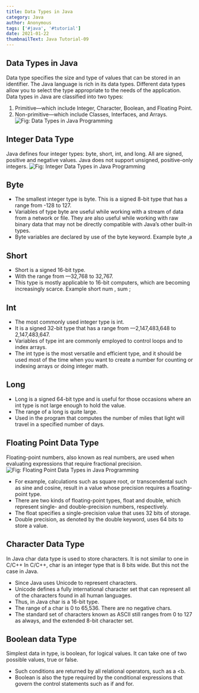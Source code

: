 ```yaml
---
title: Data Types in Java
category: Java
author: Anonymous
tags: ['#java', '#tutorial']
date: 2021-01-22
thumbnailText: Java Tutorial-09
---
```

## Data Types in Java
Data type specifies the size and type of values that can be stored in an identifier. The Java language is rich in its data types. Different data types allow you to select the type appropriate to the needs of the application. Data types in Java are classified into two types:

1. Primitive—which include Integer, Character, Boolean, and Floating Point.
2. Non-primitive—which include Classes, Interfaces, and Arrays.
![Fig: Data Types in Java Programming](../../assets/javaPic/datatypes.png)
## Integer Data Type
Java defines four integer types: byte, short, int, and long. All are signed, positive and negative values. Java does not support unsigned, positive-only integers.
![Fig: Integer Data Types in Java Programming](../../assets/javaPic/intDataTypes.png)

## Byte
- The smallest integer type is byte. This is a signed 8-bit type that has a range from -128 to 127.
- Variables of type byte are useful while working with a stream of data from a network or file. They are also useful while working with raw binary data that may not be directly compatible with Java’s other built-in types.
- Byte variables are declared by use of the byte keyword. Example byte ,a
## Short
- Short is a signed 16-bit type.
- With the range from —32,768 to 32,767.
- This type is mostly applicable to 16-bit computers, which are becoming increasingly scarce. Example short num , sum ;

## Int
- The most commonly used integer type is int.
- It is a signed 32-bit type that has a range from —2,147,483,648 to 2,147,483,647.
- Variables of type int are commonly employed to control loops and to index arrays.
- The int type is the most versatile and efficient type, and it should be used most of the time when you want to create a number for counting or indexing arrays or doing integer math.

## Long
- Long is a signed 64-bit type and is useful for those occasions where an int type is not large enough to hold the value.
- The range of a long is quite large.
- Used in the program that computes the number of miles that light will travel in a specified number of days.

## Floating Point Data Type
Floating-point numbers, also known as real numbers, are used when evaluating expressions that require fractional precision.
![Fig: Floating Point Data Types in Java Programming](../../assets/javaPic/floatData.png)
- For example, calculations such as square root, or transcendental such as sine and cosine, result in a value whose precision requires a floating-point type.
- There are two kinds of floating-point types, float and double, which represent single- and double-precision numbers, respectively.
- The float specifies a single-precision value that uses 32 bits of storage.
- Double precision, as denoted by the double keyword, uses 64 bits to store a value.
## Character Data Type
In Java char data type is used to store characters. It is not similar to one in C/C++ In C/C++, char is an integer type that is 8 bits wide. But this not the case in Java.

- Since Java uses Unicode to represent characters.
- Unicode defines a fully international character set that can represent all of the characters found in all human languages.
- Thus, in Java char is a 16-bit type.
- The range of a char is 0 to 65,536. There are no negative chars.
- The standard set of characters known as ASCII still ranges from 0 to 127 as always, and the extended 8-bit character set.
## Boolean data Type
Simplest data in type, is boolean, for logical values. It can take one of two possible values, true or false.
- Such conditions are returned by all relational operators, such as a <b.
- Boolean is also the type required by the conditional expressions that govern the control statements such as if and for.